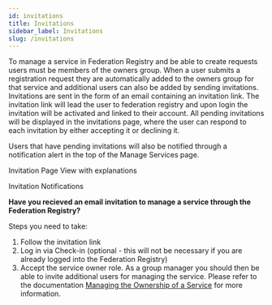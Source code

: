 ```yaml
---
id: invitations
title: Invitations
sidebar_label: Invitations
slug: /invitations
---
```


To manage a service in Federation Registry and be able to create requests users must be members of the owners group. 
When a user submits a registration request they are automatically added to the owners group for that service and 
additional users can also be added by sending invitations.
Invitations are sent in the form of an email containing an invitation link. The invitation link will lead the user to 
federation registry and upon login the invitation will be activated and linked to their account. All pending invitations will be displayed 
in the invitations page, where the user can respond to each invitation by either accepting it or declining it.

Users that have pending invitations will also be notified through a notification alert in the top of the Manage Services page.

Invitation Page View with explanations <ImageExpand image_url='/screenshots/invitations_page.png'/>

Invitation Notifications <ImageExpand image_url='/screenshots/invitations_notification.png'/>

**Have you recieved an email invitation to manage a service through the Federation Registry?**

Steps you need to take:

1. Follow the invitation link
2. Log in via Check-in (optional - this will not be necessary if you are already logged into the Federation Registry)
3. Accept the service owner role. As a group manager you should then be able to invite additional users for managing the service. Please refer to the documentation [Managing the Ownership of a Service](service_list#manage-ownership-of-a-service) for more information.